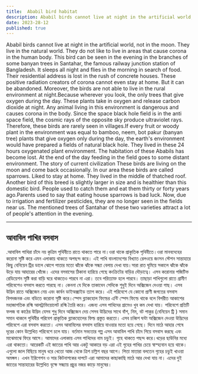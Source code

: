 ```yaml
---
title:  Ababil bird habitat
description: Ababil birds cannot live at night in the artificial world, not in the moon. They live in the natural world. They do not like to live in areas that cause corona in the human body.
date: 2023-28-12
published: true
---
```


Ababil birds cannot live at night in the artificial world, not in the moon. They live in the natural world. They do not like to live in areas that cause corona in the human body.
This bird can be seen in the evening in the branches of some banyan trees in Santahar, the famous railway junction station of Bangladesh. It sleeps all night and flies in the morning in search of food. Their residential address is lost in the rush of concrete houses. These positive radiation creators of corona cannot even stay at home. But it can be abandoned. Moreover, the birds are not able to live in the rural environment at night.Because wherever you look, the only trees that give oxygen during the day. These plants take in oxygen and release carbon dioxide at night. Any animal living in this environment is dangerous and causes corona in the body. Since the space black hole field is in the anti space field, the cosmic rays of the opposite sky produce ultraviolet rays. Therefore, these birds are rarely seen in villages.If every fruit or woody plant in the environment was equal to bamboo, neem, bot pakur (banyan tree) plants that give oxygen only during the day, the earth's environment would have prepared a fields of natural black hole. They lived in these 24 hours oxygenated plant environment. The habitation of these Ababils has become lost. At the end of the day feeding in the field goes to some distant environment.
             The story of current civilization These birds are living on the moon and come back occasionally. In our area these birds are called sparrows. Liked to stay at home. They lived in the middle of thatched roof. Another bird of this breed is slightly larger in size and is healthier than this domestic bird. People used to catch them and eat them thirty or forty years ago.Parents used to say that eating house sparrows is bad luck. Now, due to irrigation and fertilizer pesticides, they are no longer seen in the fields near us. The mentioned trees of Santahar of these two varieties attract a lot of people's attention in the evening.

---

##  আবাবিল পাখির বসবাস 

.আবাবিল পাখিরা চাঁদে নয় কৃত্রিম পৃথিবীতে রাতে থাকতে পারে না।ওরা থাকে প্রাকৃতিক পৃথিবীতে।ওরা মানবদেহের করোনা সৃষ্টি করে এমন এলাকায় থাকতে অপছন্দ করে।
          এই পাখি বাংলাদেশের বিখ‍্যাত রেলওয়ে জংসন স্টেশন সান্তাহারে কিছু বেনিয়েন ট্রির  ডালে ঝোপে পাতার মতো ঝাঁকে ঝাঁকে সন্ধ‍্যা বেলায় দেখা যায়।সারা রাত ঘুমিয়ে সকালে ঝাঁকে ঝাঁকে উড়ে যায় আহারের খোঁজে। এদের বসবাসের ঠিকানা হারিয়ে গেছে কংক্রিটের  বাড়ির দৌড়াত্বে। এসব করোনার পজিটিভ রেডিয়েশন সৃষ্টি করা বাড়ি ঘরে থাকতেও পারবে না এরা। তবে পরিত‍্যাক্ত হলে পারবে। তাছাড়া  পাখিগুলো রাতে গ্রামীণ পরিবেশেও বসবাস করতে পারছে  না।
কেননা যে দিকে তাকাবেন সেদিকে শুধুই দিনে অক্সিজেন দেওয়া গাছ। এসব উদ্ভিদ রাতে অক্সিজেন নেয় এবং কার্বন ডাইঅক্সাইড ত‍্যাগ করে।  এই পরিবেশে যে কোনো প্রাণী জগতের বসবাস বিপদজনক এবং বডিতে করোনা সৃষ্টি করে।স্পেস ব্ল‍্যাকহোল ফিল্ডের এন্টি স্পেস ফিল্ডে থাকে বলে বিপরীত আকাশের মহাজাগতিক রশ্মি আলট্রাভিয়োলেট রশ্মি তৈরি করে। এজন‍্য এসব পাখিদের গ্রামেও খুব কম দেখা যায়। পরিবেশে প্রতিটি ফলজ বা কাঠের উদ্ভিদ যেসব শুধু দিনে অক্সিজেন দেয় সেসব উদ্ভিদের সাথে বাঁশ, নিম, বট পাকুর (বেনিয়েন ট্রি ) সমান সমান থাকলে পৃথিবীর পরিবেশ প্রাকৃতিক ব্ল‍্যাকহোলের ফিল্ড প্রস্তুত করতো। এসব চব্বিশ ঘন্টা অক্সিজেন দেওয়া উদ্ভিদের পরিবেশে এরা বসবাস করতো। এসব আবাবিলের বসবাস হারিয়ে যাওয়ার মতো হয়ে গেছে। দিনে মাঠে আহার শেষে দূরের কোন উল্লেখিত পরিবেশে চলে যায়।
        বর্তমান সভ‍্যতার গল্প  এসব আবাবিল পাখি চাঁদে গিয়ে বসবাস করছে এবং মাঝেমাঝে ফিরে আসে। আমাদের এলাকায় এসব পাখিদের নাম চড়ুই। গৃহে থাকতে পছন্দ করে।খড়ের ছাউনির মধ‍্যে এরা থাকতো।  আরেকটি এই জাতের পাখি আর একটু আকারে বড় এরা এই গৃহের পাখির চেয়ে স্বাস্হ‍্যবান হয়ে থাকে। এগুলো জাল বিছিয়ে মানুষ ধরে খেতো আজ থেকে ত্রিশ চল্লিশ বছর আগে। পিতা মাতারা বলতেন গৃহের চড়ুই খাওয়া অমঙ্গল। এখন ইরিগেশন ও সার কিটনাশকের দাপটে এরা আমাদের কাছাকাছি মাঠে আর দেখা যায় না। এদের দুই জাতের সান্তাহারের উল্লেখিত বৃক্ষে সন্ধ‍্যায় প্রচুর নজর কাড়ে মানুষের।
